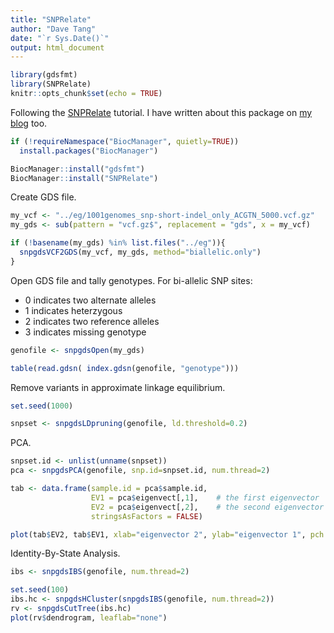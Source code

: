 ```yaml
---
title: "SNPRelate"
author: "Dave Tang"
date: "`r Sys.Date()`"
output: html_document
---
```


```r
library(gdsfmt)
library(SNPRelate)
knitr::opts_chunk$set(echo = TRUE)
```

Following the [SNPRelate](https://bioconductor.org/packages/release/bioc/vignettes/SNPRelate/inst/doc/SNPRelateTutorial.html) tutorial. I have written about this package on [my blog](https://davetang.org/muse/2015/07/24/dna-sequencing-data/) too.

```r
if (!requireNamespace("BiocManager", quietly=TRUE))
  install.packages("BiocManager")

BiocManager::install("gdsfmt")
BiocManager::install("SNPRelate")
```

Create GDS file.

```r
my_vcf <- "../eg/1001genomes_snp-short-indel_only_ACGTN_5000.vcf.gz"
my_gds <- sub(pattern = "vcf.gz$", replacement = "gds", x = my_vcf)

if (!basename(my_gds) %in% list.files("../eg")){
  snpgdsVCF2GDS(my_vcf, my_gds, method="biallelic.only")
}
```

Open GDS file and tally genotypes. For bi-allelic SNP sites:

* 0 indicates two alternate alleles
* 1 indicates heterzygous
* 2 indicates two reference alleles
* 3 indicates missing genotype

```r
genofile <- snpgdsOpen(my_gds)

table(read.gdsn( index.gdsn(genofile, "genotype")))
```

Remove variants in approximate linkage equilibrium.

```r
set.seed(1000)

snpset <- snpgdsLDpruning(genofile, ld.threshold=0.2)
```

PCA.

```r
snpset.id <- unlist(unname(snpset))
pca <- snpgdsPCA(genofile, snp.id=snpset.id, num.thread=2)

tab <- data.frame(sample.id = pca$sample.id,
                  EV1 = pca$eigenvect[,1],    # the first eigenvector
                  EV2 = pca$eigenvect[,2],    # the second eigenvector
                  stringsAsFactors = FALSE)

plot(tab$EV2, tab$EV1, xlab="eigenvector 2", ylab="eigenvector 1", pch = 16)
```

Identity-By-State Analysis.

```r
ibs <- snpgdsIBS(genofile, num.thread=2)

set.seed(100)
ibs.hc <- snpgdsHCluster(snpgdsIBS(genofile, num.thread=2))
rv <- snpgdsCutTree(ibs.hc)
plot(rv$dendrogram, leaflab="none")
```
